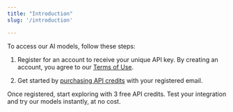 ```yaml
---
title: "Introduction"
slug: '/introduction'

---
```


To access our AI models, follow these steps:

1. Register for an account to receive your unique API key. By creating an account, you agree to our [Terms of Use](https://docs.sumtyme.ai/terms-of-use).

2. Get started by [purchasing API credits](https://buy.stripe.com/eVa6qG94ibPRbUAdQQ) with your registered email.

<Note>Once registered, start exploring with 3 free API credits. Test your integration and try our models instantly, at no cost.</Note>

